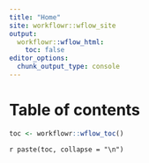 ```yaml
---
title: "Home"
site: workflowr::wflow_site
output:
  workflowr::wflow_html:
    toc: false
editor_options:
  chunk_output_type: console
---
```


# Table of contents {.unnumbered}

```r
toc <- workflowr::wflow_toc()
```

`r paste(toc, collapse = "\n")`
